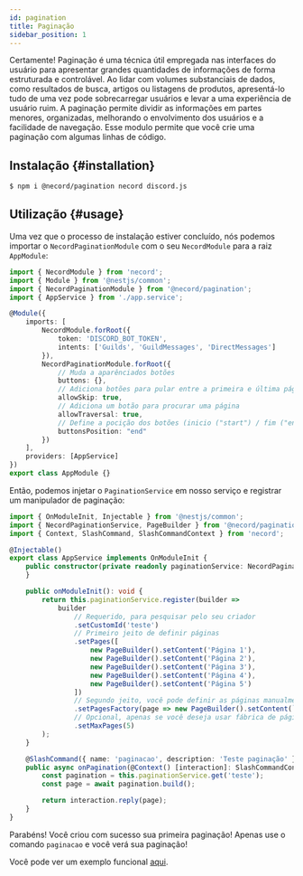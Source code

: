 ```yaml
---
id: pagination
title: Paginação
sidebar_position: 1
---
```


Certamente! Paginação é uma técnica útil empregada nas interfaces do usuário para apresentar grandes quantidades de informações de forma estruturada e controlável. Ao lidar com volumes substanciais de dados, como resultados de busca, artigos ou listagens de produtos, apresentá-lo tudo de uma vez pode sobrecarregar usuários e levar a uma experiência de usuário ruim. A paginação permite dividir as informações em partes menores, organizadas,
melhorando o envolvimento dos usuários e a facilidade de navegação. Esse modulo permite que você crie uma paginação com algumas linhas de código.

## Instalação {#installation}

```bash npm2yarn
$ npm i @necord/pagination necord discord.js
```

## Utilização {#usage}

Uma vez que o processo de instalação estiver concluído, nós podemos importar o `NecordPaginationModule` com o seu `NecordModule` para a raiz `AppModule`:

```typescript
import { NecordModule } from 'necord';
import { Module } from '@nestjs/common';
import { NecordPaginationModule } from '@necord/pagination';
import { AppService } from './app.service';

@Module({
    imports: [
        NecordModule.forRoot({
            token: 'DISCORD_BOT_TOKEN',
            intents: ['Guilds', 'GuildMessages', 'DirectMessages']
        }),
        NecordPaginationModule.forRoot({
            // Muda a aparênciados botões
            buttons: {},
            // Adiciona botões para pular entre a primeira e última página
            allowSkip: true,
            // Adiciona um botão para procurar uma página
            allowTraversal: true,
            // Define a pocição dos botões (inicio ("start") / fim ("end"))
            buttonsPosition: "end"
        })
    ],
    providers: [AppService]
})
export class AppModule {}
```

Então, podemos injetar o `PaginationService` em nosso serviço e registrar um manipulador de paginação:

```typescript
import { OnModuleInit, Injectable } from '@nestjs/common';
import { NecordPaginationService, PageBuilder } from '@necord/pagination';
import { Context, SlashCommand, SlashCommandContext } from 'necord';

@Injectable()
export class AppService implements OnModuleInit {
    public constructor(private readonly paginationService: NecordPaginationService) {
    }

    public onModuleInit(): void {
        return this.paginationService.register(builder =>
            builder
                // Requerido, para pesquisar pelo seu criador
                .setCustomId('teste')
                // Primeiro jeito de definir páginas
                .setPages([
                    new PageBuilder().setContent('Página 1'),
                    new PageBuilder().setContent('Página 2'),
                    new PageBuilder().setContent('Página 3'),
                    new PageBuilder().setContent('Página 4'),
                    new PageBuilder().setContent('Página 5')
                ])
                // Segundo jeito, você pode definir as páginas manualmente usando o método `setPages`
                .setPagesFactory(page => new PageBuilder().setContent(`Página ${page}`))
                // Opcional, apenas se você deseja usar fábrica de páginas
                .setMaxPages(5)
        );
    }

    @SlashCommand({ name: 'paginacao', description: 'Teste paginação' })
    public async onPagination(@Context() [interaction]: SlashCommandContext) {
        const pagination = this.paginationService.get('teste');
        const page = await pagination.build();

        return interaction.reply(page);
    }
}
```

Parabéns! Você criou com sucesso sua primeira paginação!
Apenas use o comando `paginacao` e você verá sua paginação!

Você pode ver um exemplo funcional [aqui](https://github.com/necordjs/examples/tree/master/06-pagination).
